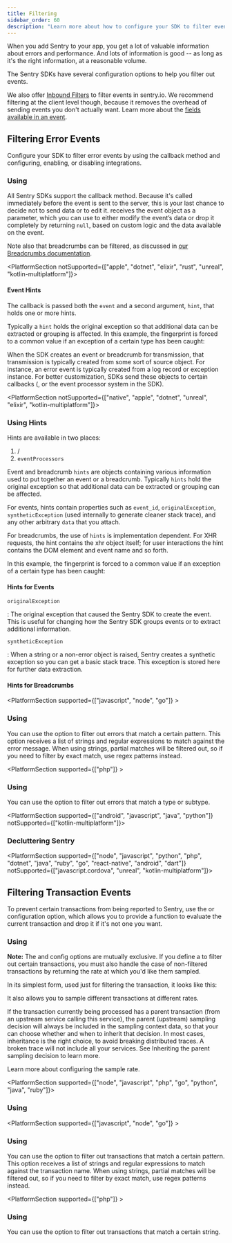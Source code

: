 ```yaml
---
title: Filtering
sidebar_order: 60
description: "Learn more about how to configure your SDK to filter events reported to Sentry."
---
```


When you add Sentry to your app, you get a lot of valuable information about errors and performance. And lots of information is good -- as long as it's the right information, at a reasonable volume.

The Sentry SDKs have several configuration options to help you filter out events.

We also offer [Inbound Filters](/product/data-management-settings/filtering/) to filter events in sentry.io. We recommend filtering at the client level though, because it removes the overhead of sending events you don't actually want. Learn more about the [fields available in an event](https://develop.sentry.dev/sdk/event-payloads/).

## Filtering Error Events

Configure your SDK to filter error events by using the <PlatformIdentifier name="before-send" /> callback method and configuring, enabling, or disabling integrations.

### Using <PlatformIdentifier name="before-send" />

All Sentry SDKs support the <PlatformIdentifier name="before-send" /> callback method. Because it's called immediately before the event is sent to the server, this is your last chance to decide not to send data or to edit it. <PlatformIdentifier name="before-send" /> receives the event object as a parameter, which you can use to either modify the event’s data or drop it completely by returning `null`, based on custom logic and the data available on the event.

<PlatformContent includePath="configuration/before-send" />

Note also that breadcrumbs can be filtered, as discussed in [our Breadcrumbs documentation](/product/error-monitoring/breadcrumbs/).

<PlatformSection notSupported={["apple", "dotnet", "elixir", "rust", "unreal", "kotlin-multiplatform"]}>

#### Event Hints

The <PlatformIdentifier name="before-send" /> callback is passed both the `event` and a second argument, `hint`, that holds one or more hints.

Typically a `hint` holds the original exception so that additional data can be extracted or grouping is affected. In this example, the fingerprint is forced to a common value if an exception of a certain type has been caught:

<PlatformContent includePath="configuration/before-send-hint" />

When the SDK creates an event or breadcrumb for transmission, that transmission is typically created from some sort of source object. For instance, an error event is typically created from a log record or exception instance. For better customization, SDKs send these objects to certain callbacks (<PlatformIdentifier name="before-send" />, <PlatformIdentifier name="before-breadcrumb" /> or the event processor system in the SDK).

</PlatformSection>

<PlatformSection notSupported={["native", "apple", "dotnet", "unreal", "elixir", "kotlin-multiplatform"]}>

### Using Hints

Hints are available in two places:

1. <PlatformIdentifier name="before-send" /> / <PlatformIdentifier name="before-breadcrumb" />
2. `eventProcessors`

Event and breadcrumb `hints` are objects containing various information used to put together an event or a breadcrumb. Typically `hints` hold the original exception so that additional data can be extracted or grouping can be affected.

For events, hints contain properties such as `event_id`, `originalException`, `syntheticException` (used internally to generate cleaner stack trace), and any other arbitrary `data` that you attach.

For breadcrumbs, the use of `hints` is implementation dependent. For XHR requests, the hint contains the xhr object itself; for user interactions the hint contains the DOM element and event name and so forth.

<PlatformContent includePath="configuration/before-send-fingerprint">

In this example, the fingerprint is forced to a common value if an exception of a certain type has been caught:

</PlatformContent>

#### Hints for Events

`originalException`

: The original exception that caused the Sentry SDK to create the event. This is useful for changing how the Sentry SDK groups events or to extract additional information.

`syntheticException`

: When a string or a non-error object is raised, Sentry creates a synthetic exception so you can get a basic stack trace. This exception is stored here for further data extraction.

#### Hints for Breadcrumbs

<PlatformContent includePath="configuration/breadcrumb-hints" />

</PlatformSection>

<PlatformSection supported={["javascript", "node", "go"]} >

### Using <PlatformIdentifier name="ignore-errors" />

You can use the <PlatformIdentifier name="ignore-errors" /> option to filter out errors that match a certain pattern. This option receives a list of strings and regular expressions to match against the error message. When using strings, partial matches will be filtered out, so if you need to filter by exact match, use regex patterns instead.

<PlatformContent includePath="configuration/ignore-errors" />
</PlatformSection>

<PlatformSection supported={["php"]} >

### Using <PlatformIdentifier name="ignore-exceptions" />

You can use the <PlatformIdentifier name="ignore-exceptions" /> option to filter out errors that match a type or subtype.

<PlatformContent includePath="configuration/ignore-exceptions" />
</PlatformSection>

<PlatformSection supported={["android", "javascript", "java", "python"]} notSupported={["kotlin-multiplatform"]}>

### Decluttering Sentry

<PlatformContent includePath="configuration/decluttering" />

</PlatformSection>

<PlatformSection supported={["node", "javascript", "python", "php", "dotnet", "java", "ruby", "go", "react-native", "android", "dart"]} notSupported={["javascript.cordova", "unreal", "kotlin-multiplatform"]}>

## Filtering Transaction Events

To prevent certain transactions from being reported to Sentry, use the <PlatformIdentifier name="traces-sampler" /> or <PlatformIdentifier name="before-send-transaction" /> configuration option, which allows you to provide a function to evaluate the current transaction and drop it if it's not one you want.

### Using <PlatformIdentifier name="traces-sampler" />

**Note:** The <PlatformIdentifier name="traces-sampler" /> and <PlatformIdentifier name="traces-sample-rate" /> config options are mutually exclusive. If you define a <PlatformIdentifier name="traces-sampler" /> to filter out certain transactions, you must also handle the case of non-filtered transactions by returning the rate at which you'd like them sampled.

In its simplest form, used just for filtering the transaction, it looks like this:

<PlatformContent includePath="performance/traces-sampler-as-filter" />

It also allows you to sample different transactions at different rates.

If the transaction currently being processed has a parent transaction (from an upstream service calling this service), the parent (upstream) sampling decision will always be included in the sampling context data, so that your <PlatformIdentifier name="traces-sampler" /> can choose whether and when to inherit that decision. In most cases, inheritance is the right choice, to avoid breaking distributed traces. A broken trace will not include all your services. See <PlatformLink to="/configuration/sampling/#inheritance">Inheriting the parent sampling decision</PlatformLink> to learn more.

Learn more about <PlatformLink to="/configuration/sampling/">configuring the sample rate</PlatformLink>.

<PlatformSection supported={["node", "javascript", "php", "go", "python", "java", "ruby"]}>

### Using <PlatformIdentifier name="before-send-transaction" />

<PlatformContent includePath="configuration/before-send-transaction" />

</PlatformSection>

<PlatformSection supported={["javascript", "node", "go"]} >

### Using <PlatformIdentifier name="ignore-transactions" />

You can use the <PlatformIdentifier name="ignore-transactions" /> option to filter out transactions that match a certain pattern. This option receives a list of strings and regular expressions to match against the transaction name. When using strings, partial matches will be filtered out, so if you need to filter by exact match, use regex patterns instead.

<PlatformContent includePath="configuration/ignore-transactions" />
</PlatformSection>

<PlatformSection supported={["php"]} >

### Using <PlatformIdentifier name="ignore-transactions" />

You can use the <PlatformIdentifier name="ignore-transactions" /> option to filter out transactions that match a certain string.

<PlatformContent includePath="configuration/ignore-transactions" />
</PlatformSection>

</PlatformSection>
